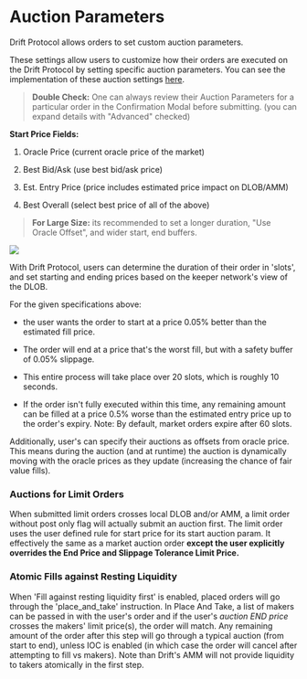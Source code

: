 # Auction Parameters

Drift Protocol allows orders to set custom auction parameters.

These settings allow users to customize how their orders are executed on the Drift Protocol by setting specific auction parameters. You can see the implementation of these auction settings [here](https://github.com/drift-labs/drift-common/blob/master/common-ts/src/common-ui-utils/commonUiUtils.ts#L374).

> **Double Check:** One can always review their Auction Parameters for a particular order in the Confirmation Modal before submitting.
(you can expand details with "Advanced" checked)


**Start Price Fields:**

1.  Oracle Price (current oracle price of the market)

2.  Best Bid/Ask (use best bid/ask price)

3.  Est. Entry Price (price includes estimated price impact on DLOB/AMM)

4.  Best Overall (select best price of all of the above)

> **For Large Size:** its recommended to set a longer duration, "Use Oracle Offset", and wider start, end buffers.

![](public/assets/hP5UraVYsWUZWP2ntEZI1_screen-shot-2023-11-03-at-71615-am.png)

With Drift Protocol, users can determine the duration of their order in 'slots', and set starting and ending prices based on the keeper network's view of the DLOB.

For the given specifications above:

-   the user wants the order to start at a price 0.05% better than the estimated fill price.

-   The order will end at a price that's the worst fill, but with a safety buffer of 0.05% slippage.

-   This entire process will take place over 20 slots, which is roughly 10 seconds.

-   If the order isn't fully executed within this time, any remaining amount can be filled at a price 0.5% worse than the estimated entry price up to the order's expiry. Note: By default, market orders expire after 60 slots.

Additionally, user's can specify their auctions as offsets from oracle price. This means during the auction (and at runtime) the auction is dynamically moving with the oracle prices as they update (increasing the chance of fair value fills).

### Auctions for Limit Orders

When submitted limit orders crosses local DLOB and/or AMM, a limit order without post only flag will actually submit an auction first. The limit order uses the user defined rule for start price for its start auction param. It effectively the same as a market auction order **except the user explicitly overrides the End Price and Slippage Tolerance Limit Price.**


### Atomic Fills against Resting Liquidity

When 'Fill against resting liquidity first' is enabled, placed orders will go through the 'place_and_take' instruction. In Place And Take, a list of makers can be passed in with the user's order and if the user's *auction END price* crosses the makers' limit price(s), the order will match. Any remaining amount of the order after this step will go through a typical auction (from start to end), unless IOC is enabled (in which case the order will cancel after attempting to fill vs makers). Note than Drift's AMM will not provide liquidity to takers atomically in the first step.
